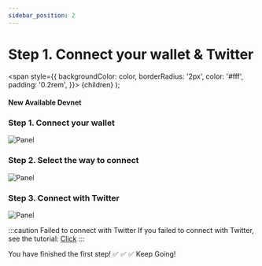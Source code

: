 ```yaml
---
sidebar_position: 2
---
```


# Step 1. Connect your wallet & Twitter

  <span
    style={{
      backgroundColor: color,
      borderRadius: '2px',
      color: '#fff',
      padding: '0.2rem',
    }}>
    {children}
  </span>
);

#### New Available <Highlight color="#25c2a0">Devnet</Highlight>


### Step 1. Connect your wallet
![Panel](/img/event/promoter/connect.png)

### Step 2. Select the way to connect
![Panel](/img/event/promoter/wallet-type.png)

### Step 3. Connect with Twitter
![Panel](/img/event/promoter/twitter.png)

:::caution Failed to connect with Twitter
If you failed to connect with Twitter, see the tutorial: [Click](/docs/wallet/connect-twitter)
:::

You have finished the first step! ✅ ✅ ✅ Keep Going!